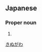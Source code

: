 ==Japanese==
{{ja-kanjitab|衣|川}}

===Proper noun===
{{ja-pos|proper|きぬがわ}}

# {{surname|lang=ja}}

[[Category:Japanese surnames|きぬがわ]]